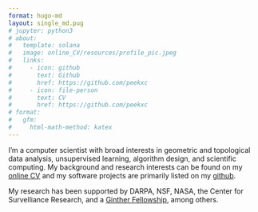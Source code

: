```yaml
---
format: hugo-md
layout: single_md.pug
# jupyter: python3
# about:
#   template: solana
#   image: online_CV/resources/profile_pic.jpeg
#   links:    
#     - icon: github
#       text: Github
#       href: https://github.com/peekxc
#     - icon: file-person
#       text: CV
#       href: https://github.com/peekxc
# format: 
#   gfm:
#     html-math-method: katex
---
```


:::{#hero-heading}

I'm a computer scientist with broad interests in geometric and topological data analysis, unsupervised learning, algorithm design, and scientific computing. My background and research interests can be found on my [online CV](https://mattpiekenbrock.com/cv) and my software projects are primarily listed on my [github](https://github.com/peekxc).  

<!-- I'm currently a graduate student pursuing a PhD in [Khoury College of Computer Sciences](https://www.khoury.northeastern.edu/) at Northeastern University (NEU). 
I hold both B.S. and M.S. degrees in C.S. from [Wright State University](https://www.wright.edu/).

I also completed 2 years of graduate coursework in [Computational Mathematics, Science, and Engineering Department](https://cmse.msu.edu/) (CMSE) at Michigan State University, prior to transferring to NEU.  -->



My research has been supported by DARPA, NSF, NASA, the Center for Survelliance Research, and a [Ginther Fellowship](https://givingto.msu.edu/stories/500k-endowment-creates-first-grad-fellowship-in-cmse), among others.

<!-- I enjoy learning about open-ended areas of learning theory and data analysis, including topics such as unsupervised learning, clustering, dimensionality reduction, estimation theory, and so on. I'm also a [modern C++](https://github.com/isocpp/CppCoreGuidelines/blob/master/CppCoreGuidelines.md#abstract) enthusiast, and believer in [functional programming](https://en.wikipedia.org/wiki/Functional_programming), and a fervent supporter of open source software.  -->

:::